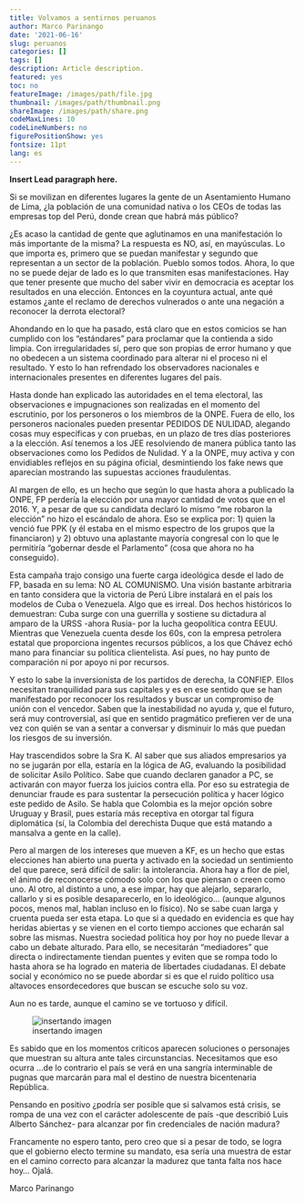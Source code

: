 ```yaml
---
title: Volvamos a sentirnos peruanos
author: Marco Parinango
date: '2021-06-16'
slug: peruanos
categories: []
tags: []
description: Article description.
featured: yes
toc: no
featureImage: /images/path/file.jpg
thumbnail: /images/path/thumbnail.png
shareImage: /images/path/share.png
codeMaxLines: 10
codeLineNumbers: no
figurePositionShow: yes
fontsize: 11pt
lang: es
---
```


**Insert Lead paragraph here.**

Si se movilizan en diferentes lugares la gente de un Asentamiento Humano de Lima, ¿la población de una comunidad nativa o los CEOs de todas las empresas top del Perú, donde crean que habrá más público?

¿Es acaso la cantidad de gente que aglutinamos en una manifestación lo más importante de la misma? La respuesta es NO, así, en mayúsculas. Lo que importa es, primero que se puedan manifestar y segundo que representan a un sector de la población. Pueblo somos todos.
Ahora, lo que no se puede dejar de lado es lo que transmiten esas manifestaciones. Hay que tener presente que mucho del saber vivir en democracia es aceptar los resultados en una elección. Entonces en la coyuntura actual, ante qué estamos ¿ante el reclamo de derechos vulnerados o ante una negación a reconocer la derrota electoral?

Ahondando en lo que ha pasado, está claro que en estos comicios se han cumplido con los “estándares” para proclamar que la contienda a sido limpia. Con irregularidades sí, pero que son propias de error humano y que no obedecen a un sistema coordinado para alterar ni el proceso ni el resultado. Y esto lo han refrendado los observadores nacionales e internacionales presentes en diferentes lugares del país.

Hasta donde han explicado las autoridades en el tema electoral, las observaciones e impugnaciones son realizadas en el momento del escrutinio, por los personeros o los miembros de la ONPE. Fuera de ello, los personeros nacionales pueden presentar PEDIDOS DE NULIDAD, alegando cosas muy específicas y con pruebas, en un plazo de tres días posteriores a la elección. Así tenemos a los JEE resolviendo de manera pública tanto las observaciones como los Pedidos de Nulidad. Y a la ONPE, muy activa y con envidiables reflejos en su página oficial, desmintiendo los fake news que aparecían mostrando las supuestas acciones fraudulentas.

Al margen de ello, es un hecho que según lo que hasta ahora a publicado la ONPE, FP perdería la elección por una mayor cantidad de votos que en el 2016. Y, a pesar de que su candidata declaró lo mismo “me robaron la elección” no hizo el escándalo de ahora. Eso se explica por: 1) quien la venció fue PPK (y él estaba en el mismo espectro de los grupos que la financiaron) y 2) obtuvo una aplastante mayoría congresal con lo que le permitiría “gobernar desde el Parlamento” (cosa que ahora no ha conseguido).

Esta campaña trajo consigo una fuerte carga ideológica desde el lado de FP, basada en su lema: NO AL COMUNISMO. Una visión bastante arbitraria en tanto considera que la victoria de Perú Libre instalará en el país los modelos de Cuba o Venezuela. Algo que es irreal. Dos hechos históricos lo demuestran: Cuba surge con una guerrilla y sostiene su dictadura al amparo de la URSS -ahora Rusia- por la lucha geopolítica contra EEUU. Mientras que Venezuela cuenta desde los 60s, con la empresa petrolera estatal que proporciona ingentes recursos públicos, a los que Chávez echó mano para financiar su política clientelista. Así pues, no hay punto de comparación ni por apoyo ni por recursos.

Y esto lo sabe la inversionista de los partidos de derecha, la CONFIEP. Ellos necesitan tranquilidad para sus capitales y es en ese sentido que se han manifestado por reconocer los resultados y buscar un compromiso de unión con el vencedor. Saben que la inestabilidad no ayuda y, que el futuro, será muy controversial, así que en sentido pragmático prefieren ver de una vez con quién se van a sentar a conversar y disminuir lo más que puedan los riesgos de su inversión.

Hay trascendidos sobre la Sra K. Al saber que sus aliados empresarios ya no se jugarán por ella, estaría en la lógica de AG, evaluando la posibilidad de solicitar Asilo Político. Sabe que cuando declaren ganador a PC, se activarán con mayor fuerza los juicios contra ella. Por eso su estrategia de denunciar fraude es para sustentar la persecución política y hacer lógico este pedido de Asilo. Se habla que Colombia es la mejor opción sobre Uruguay y Brasil, pues estaría más receptiva en otorgar tal figura diplomática (sí, la Colombia del derechista Duque que está matando a mansalva a gente en la calle).

Pero al margen de los intereses que mueven a KF, es un hecho que estas elecciones han abierto una puerta y activado en la sociedad un sentimiento del que parece, será difícil de salir: la intolerancia. Ahora hay a flor de piel, el ánimo de reconocerse cómodo solo con los que piensan o creen como uno. Al otro, al distinto a uno, a ese impar, hay que alejarlo, separarlo, callarlo y si es posible desaparecerlo, en lo ideológico… (aunque algunos pocos, menos mal, hablan incluso en lo físico).
No se sabe cuan larga y cruenta pueda ser esta etapa. Lo que si a quedado en evidencia es que hay heridas abiertas y se vienen en el corto tiempo acciones que echarán sal sobre las mismas. 
Nuestra sociedad política hoy por hoy no puede llevar a cabo un debate alturado. Para ello, se necesitarán “mediadores” que directa o indirectamente tiendan puentes y eviten que se rompa todo lo hasta ahora se ha logrado en materia de libertades ciudadanas. El debate social y económico no se puede abordar si es que el ruido político usa altavoces ensordecedores que buscan se escuche solo su voz.

Aun no es tarde, aunque el camino se ve tortuoso y difícil.

![insertando imagen](perspectiva/static/images/volvamos-juntos.png)

Es sabido que en los momentos críticos aparecen soluciones o personajes que muestran su altura ante tales circunstancias. Necesitamos que eso ocurra …de lo contrario el país se verá en una sangría interminable de pugnas que marcarán para mal el destino de nuestra bicentenaria República.

Pensando en positivo ¿podría ser posible que si salvamos está crisis, se rompa de una vez con el carácter adolescente de país -que describió Luis Alberto Sánchez- para alcanzar por fin credenciales de nación madura?

Francamente no espero tanto, pero creo que si a pesar de todo, se logra que el gobierno electo termine su mandato, esa sería una muestra de estar en el camino correcto para alcanzar la madurez que tanta falta nos hace hoy…
Ojalá.

Marco Parinango
